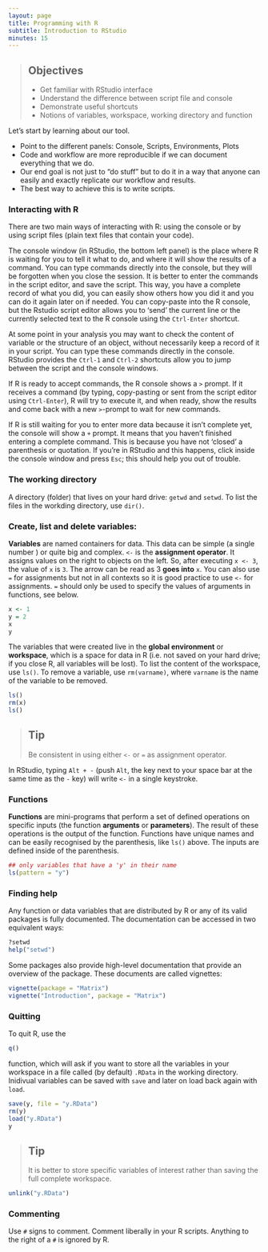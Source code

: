 ```yaml
---
layout: page
title: Programming with R
subtitle: Introduction to RStudio
minutes: 15
---
```


<!-- ```{r, include=FALSE, echo=FALSE} -->
<!-- source("tools/chunk-options.R") -->
<!-- ``` -->

> ## Objectives {.objectives}
> * Get familiar with RStudio interface
> * Understand the difference between script file and console
> * Demonstrate useful shortcuts
> * Notions of variables, workspace, working directory and function


Let's start by learning about our tool.

* Point to the different panels: Console, Scripts, Environments, Plots
* Code and workflow are more reproducible if we can document everything that we do.
* Our end goal is not just to "do stuff" but to do it in a way that anyone can
  easily and exactly replicate our workflow and results.
* The best way to achieve this is to write scripts. 

### Interacting with R

There are two main ways of interacting with R: using the console or by using
script files (plain text files that contain your code).

The console window (in RStudio, the bottom left panel) is the place where R is
waiting for you to tell it what to do, and where it will show the results of a
command.  You can type commands directly into the console, but they will be
forgotten when you close the session. It is better to enter the commands in the
script editor, and save the script. This way, you have a complete record of what
you did, you can easily show others how you did it and you can do it again later
on if needed. You can copy-paste into the R console, but the Rstudio script
editor allows you to 'send' the current line or the currently selected text to
the R console using the `Ctrl-Enter` shortcut.

At some point in your analysis you may want to check the content of variable or
the structure of an object, without necessarily keep a record of it in your
script. You can type these commands directly in the console. RStudio provides
the `Ctrl-1` and `Ctrl-2` shortcuts allow you to jump between the script and the
console windows.

If R is ready to accept commands, the R console shows a `>` prompt. If it
receives a command (by typing, copy-pasting or sent from the script editor using
`Ctrl-Enter`), R will try to execute it, and when ready, show the results and
come back with a new `>`-prompt to wait for new commands.

If R is still waiting for you to enter more data because it isn't complete yet,
the console will show a `+` prompt. It means that you haven't finished entering
a complete command. This is because you have not 'closed' a parenthesis or
quotation. If you're in RStudio and this happens, click inside the console
window and press `Esc`; this should help you out of trouble.


###  The working directory

A directory (folder) that lives on your hard drive: `getwd` and
`setwd`. To list the files in the workding directory, use `dir()`.

### Create, list and delete variables:

**Variables** are named containers for data. This data can be simple
(a single number ) or quite big and complex. `<-` is the **assignment
operator**. It assigns values on the right to objects on the left. So,
after executing `x <- 3`, the value of `x` is `3`. The arrow can be
read as 3 **goes into** `x`.  You can also use `=` for assignments but
not in all contexts so it is good practice to use `<-` for
assignments. `=` should only be used to specify the values of
arguments in functions, see below.

```r
x <- 1
y = 2
x
y
```

The variables that were created live in the **global environment** or
**workspace**, which is a space for data in R (i.e. not saved on your
hard drive; if you close R, all variables will be lost). To list the
content of the workspace, use `ls()`. To remove a variable, use
`rm(varname)`, where `varname` is the name of the variable to be
removed.

```r
ls()
rm(x)
ls()
```

> ## Tip {.callout}
>
> Be consistent in using either `<-` or `=` as assignment operator.

In RStudio, typing `Alt + -` (push `Alt`, the key next to your space bar at the
same time as the `-` key) will write ` <- ` in a single keystroke.

### Functions

**Functions** are mini-programs that perform a set of defined
  operations on specific inputs (the function **arguments** or
  **parameters**). The result of these operations is the output of the
  function. Functions have unique names and can be easily recognised
  by the parenthesis, like `ls()` above. The inputs are defined inside
  of the parenthesis.

```r
## only variables that have a 'y' in their name
ls(pattern = "y")
```

### Finding help

Any function or data variables that are distributed by R or any of its
valid packages is fully documented. The documentation can be accessed
in two equivalent ways:

```r
?setwd
help("setwd")
```

Some packages also provide high-level documentation that provide an
overview of the package. These documents are called vignettes:

```r
vignette(package = "Matrix")
vignette("Introduction", package = "Matrix")
```

### Quitting

To quit R, use the

```r
q()
```

function, which will ask if you want to store all the variables in
your workspace in a file called (by default) `.RData` in the working
directory. Inidivual variables can be saved with `save` and later on
load back again with `load`.

```r
save(y, file = "y.RData")
rm(y)
load("y.RData")
y
```

> ## Tip {.callout}
>
> It is better to store specific variables of interest rather than
> saving the full complete workspace.

```r
unlink("y.RData")
```

### Commenting

Use `#` signs to comment. Comment liberally in your R scripts. Anything to the
right of a `#` is ignored by R.
